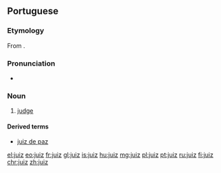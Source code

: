 ==Portuguese==

===Etymology===
From {{etyl|la|pt}} {{term|iudex|iūdex|lang=la}}.

===Pronunciation===
* {{a|Portugal}} {{IPA|/ʒu.ˈiʃ/|lang=pt}}

===Noun===
{{pt-noun|m|juízes}}

# [[judge]]

====Derived terms====
* [[juiz de paz]]

[[el:juiz]]
[[eo:juiz]]
[[fr:juiz]]
[[gl:juiz]]
[[is:juiz]]
[[hu:juiz]]
[[mg:juiz]]
[[pl:juiz]]
[[pt:juiz]]
[[ru:juiz]]
[[fi:juiz]]
[[chr:juiz]]
[[zh:juiz]]